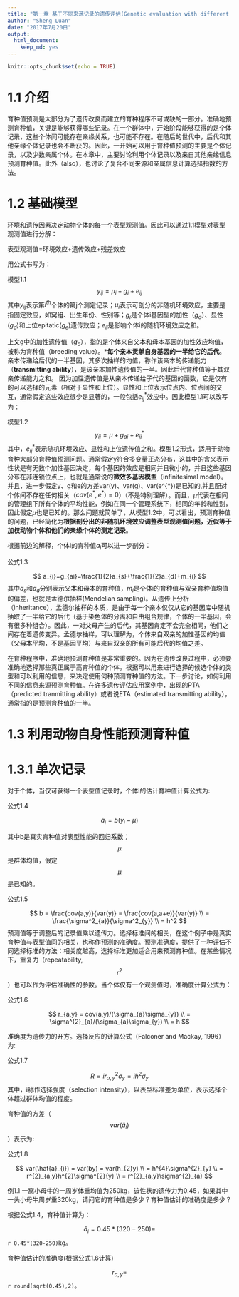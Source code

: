 ```yaml
---
title: "第一章 基于不同来源记录的遗传评估(Genetic evaluation with different sources of records)"
author: "Sheng Luan"
date: "2017年7月20日"
output: 
  html_document: 
    keep_md: yes
---
```


```r
knitr::opts_chunk$set(echo = TRUE)
```
# 1.1 介绍
育种值预测是大部分为了遗传改良而建立的育种程序不可或缺的一部分。准确地预测育种值，关键是能够获得哪些记录。在一个群体中，开始阶段能够获得的是个体记录，这些个体间可能存在亲缘关系，也可能不存在。在随后的世代中，后代和其他亲缘个体记录也会不断获的。因此，一开始可以用于育种值预测的主要是个体记录，以及少数亲属个体。在本章中，主要讨论利用个体记录以及来自其他亲缘信息预测育种值。此外（also），也讨论了复合不同来源和亲属信息计算选择指数的方法。  

# 1.2 基础模型
环境和遗传因素决定动物个体的每一个表型观测值。因此可以通过1.1模型对表型观测值进行分解：

表型观测值=环境效应+遗传效应+残差效应

用公式书写为：

模型1.1
$$
y_{ij}=\mu_{i}+g_{i}+e_{ij}
$$
其中$y_{ij}$表示第$i^{th}$个体的第j个测定记录；$\mu_{i}$表示可剖分的非随机环境效应，主要是指固定效应，如窝组、出生年份、性别等；$g_{i}$是个体i基因型的加性（$g_{a}$）、显性($g_{d}$)和上位epitatic($g_{e}$)遗传效应；$e_{ij}$是影响个体i的随机环境效应之和。

上文g中的加性遗传值（$g_{a}$），指的是个体来自父本和母本基因的加性效应均值，被称为育种值（breeding value）。***每个亲本贡献自身基因的一半给它的后代**。亲本传递给后代的一半基因，其多次抽样的均值，称作该亲本的传递能力（**transmitting ability**），是该亲本加性遗传值的一半。因此后代育种值等于其双亲传递能力之和。
因为加性遗传值是从亲本传递给子代的基因的函数，它是仅有的可以选择的元素（相对于显性和上位）。显性和上位表示位点内、位点间的交互，通常假定这些效应很少是显著的，一般包括$e^{*}_{ij}$效应中。因此模型1.1可以改写为：

模型1.2
$$
y_{ij}=\mu+g_{ai}+e^{*}_{ij}
$$
其中，$e^{*}_{ij}$表示随机环境效应、显性和上位遗传值之和。模型1.2形式，适用于动物育种大部分育种值预测问题。通常假定y符合多变量正态分布，这其中的含义表示性状是有无数个加性基因决定，每个基因的效应是相同并且微小的，并且这些基因分布在非连锁位点上，也就是通常说的**微效多基因模型**（infinitesimal model）。并且，进一步假定y、g和e的方差var(y)、var(g)、var(e^{*})是已知的,并且配对个体间不存在任何相关（$cov(e^{*},e^{*})=0$）（不是特别理解）。而且，$\mu$代表在相同的管理组下所有个体的平均性能，例如在同一个管理系统下，相同的年龄和性别，因此假定$\mu$也是已知的。那么问题就简单了，从模型1.2中，可以看出，预测育种值的问题，已经简化为**根据剖分出的非随机环境效应调整表型观测值问题，近似等于加权动物个体和他们的亲缘个体的测定记录**。

根据前边的解释，个体i的育种值$a_{i}$可以进一步剖分：

公式1.3

$$
a_{i}=g_{ai}=\frac{1}{2}a_{s}+\frac{1}{2}a_{d}+m_{i}
$$
其中$a_{s}$和$a_{d}$分别表示父本和母本的育种值，$m_{i}$是个体i的育种值与双亲育种值均值的偏差，也就是孟德尔抽样(Mendelian sampling)。从遗传上分析（inheritance），孟德尔抽样的本质，是由于每一个亲本仅仅从它的基因库中随机抽取了一半给它的后代（基于染色体的分离和自由组合规律，个体的一半基因，会有很多种组合）。因此，一对父母产生的后代，其基因肯定不会完全相同，他们之间存在着遗传变异。孟德尔抽样，可以理解为，个体来自双亲的加性基因的均值（父母本平均，不是基因平均）与来自双亲的所有可能后代的均值之差。

在育种程序中，准确地预测育种值是非常重要的。因为在遗传改良过程中，必须要准确地选择那些真正属于高育种值的个体。根据可以用来进行选择的候选个体的类型和可以利用的信息，来决定使用何种预测育种值的方法。下一步讨论，如何利用不同的信息来源预测育种值。在许多遗传评估应用案例中，出现的PTA（predicted tranmitting ability）或者说ETA（estimated transmitting ability），通常指的是预测育种值的一半。

# 1.3 利用动物自身性能预测育种值
# 1.3.1 单次记录
对于个体，当仅可获得一个表型值记录时，个体i的估计育种值计算公式为:

公式1.4

$$\hat{a}_{i} = b(y_{i}-\mu)$$

其中b是真实育种值对表型性能的回归系数；$$\mu$$ 是群体均值，假定$$\mu$$是已知的。

公式1.5

$$ b = \frac{cov(a,y)}{var(y)} = \frac{cov(a,a+e)}{var(y)} \\
= \frac{\sigma^2_{a}}{\sigma^2_{y}} \\
= h^2
$$
预测值等于调整后的记录值乘以遗传力。选择标准间的相关，在这个例子中是真实育种值与表型值间的相关，也称作预测的准确度。预测准确度，提供了一种评估不同选择标准的方法：相关度越高，选择标准更加适合用来预测育种值。在某些情况下，重复力（repeatability, $$r^2$$）也可以作为评估准确性的参数。当个体仅有一个观测值时，准确度计算公式为：

公式1.6

$$
r_{a,y} = cov(a,y)/(\sigma_{a}\sigma_{y}) \\
= \sigma^{2}_{a}/(\sigma_{a}\sigma_{y}) \\
= h
$$

准确度为遗传力的开方。选择反应的计算公式（Falconer and Mackay, 1996）为:

公式1.7

$$
R = ir^{2}_{a,y}\sigma_{y} = ih^{2}\sigma_{y}
$$
其中，i称作选择强度（selection intensity），以表型标准差为单位，表示选择个体超过群体均值的程度。

育种值的方差（$$var(\hat{a}_{i})$$）表示为:  

公式1.8

$$
var(\hat{a}_{i}) = var(by) = var(h_{2}y) \\
= h^{4}\sigma^{2}_{y} \\
= r^{2}_{a,y}h^{2}\sigma^{2}{y} \\
= r^{2}_{a,y}\sigma^{2}_{a}
$$

例1.1
一窝小母牛的一周岁体重均值为250kg，该性状的遗传力为0.45，如果其中一头小母牛周岁重320kg，请问它的育种值是多少？育种值估计的准确度是多少？

根据公式1.4，育种值计算为：

$$
\hat{a}_{i} = 0.45*(320-250) =$$ `r 0.45*(320-250)`kg。

育种值估计的准确度(根据公式1.6计算)

$$r_{a,y} = $$ `r round(sqrt(0.45),2)`。